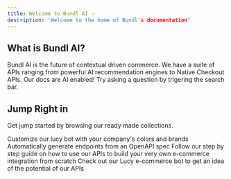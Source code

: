 ```yaml
---
title: Welcome to Bundl AI ✨
description: 'Welcome to the home of Bundl's documentation'
---
```


## What is Bundl AI?

Bundl AI is the future of contextual driven commerce. We have a suite of APIs ranging from powerful AI recommendation engines to Native Checkout APIs.
<Note>
  Our docs are AI enabled! Try asking a question by trigering the search bar.
</Note>
## Jump Right in

Get jump started by browsing our ready made collections.

<CardGroup cols={2}>
  <Card
    title="Quickstart"
    icon="palette"
    href="https://docs.bundl.ai/quickstart"
  >
    Customize our lucy bot with your company's colors and brands
  </Card>
  <Card
    title="Reference APIs"
    icon="code"
    href="https://docs.bundl.ai/api-reference"
  >
    Automatically generate endpoints from an OpenAPI spec
  </Card>
  <Card
    title="Setup Guide"
    icon="screwdriver-wrench"
    href="https://docs.bundl.ai/getting-started"
  >
    Follow our step by step guide on how to use our APIs to build your very own e-commerce integration from scratch
  </Card>
  <Card
    title="Lucy Bot"
    icon="stars"
    href="https://app.bundl.ai/bot"
  >
    Check out our Lucy e-commerce bot to get an idea of the potential of our APIs
  </Card>
</CardGroup>
